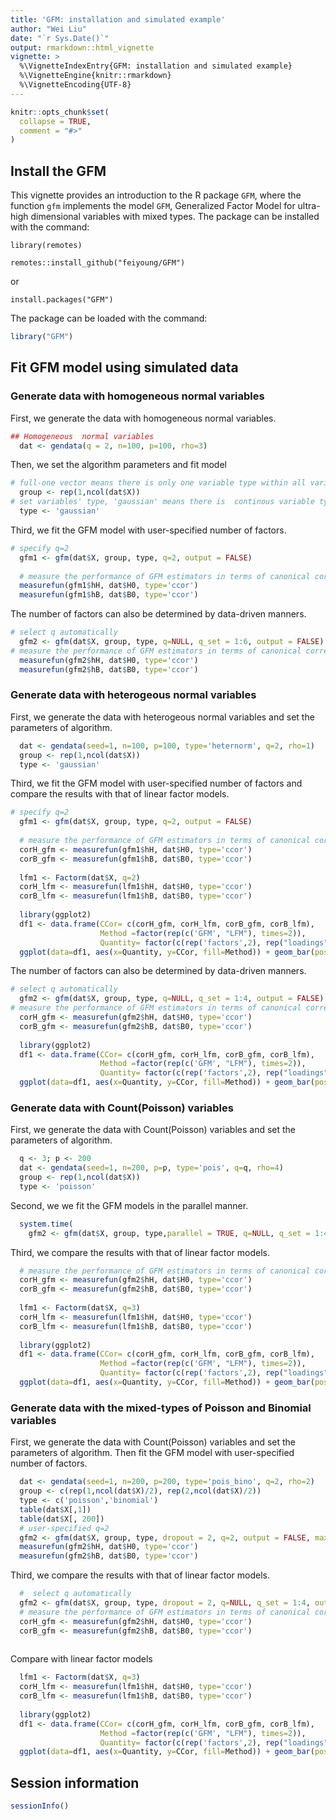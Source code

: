 ---
title: 'GFM: installation and simulated example'
author: "Wei Liu"
date: "`r Sys.Date()`"
output: rmarkdown::html_vignette
vignette: >
  %\VignetteIndexEntry{GFM: installation and simulated example}
  %\VignetteEngine{knitr::rmarkdown}
  %\VignetteEncoding{UTF-8}
---

```{r, include = FALSE}
knitr::opts_chunk$set(
  collapse = TRUE,
  comment = "#>"
)
```




## Install the GFM
This vignette provides an introduction to the R package `GFM`, where the function `gfm` implements the model `GFM`, Generalized Factor Model for ultra-high dimensional variables with mixed types.
The package can be installed with the command:

`library(remotes)`

`remotes::install_github("feiyoung/GFM")`

or

`install.packages("GFM")`

The package can be loaded with the command:
```{r  eval=TRUE}
library("GFM")
```

## Fit GFM model using simulated data
### Generate data with  homogeneous  normal variables
First, we generate the data with  homogeneous  normal variables.
```{r  eval=FALSE}
## Homogeneous  normal variables
  dat <- gendata(q = 2, n=100, p=100, rho=3)
```
Then, we set the algorithm parameters and fit model
```{r eval=FALSE}
# full-one vector means there is only one variable type within all variables.
  group <- rep(1,ncol(dat$X)) 
# set variables' type, 'gaussian' means there is  continous variable type.
  type <- 'gaussian' 
```
Third, we fit the GFM model with user-specified number of factors.
```{r  eval=FALSE}
# specify q=2
  gfm1 <- gfm(dat$X, group, type, q=2, output = FALSE)
  
  # measure the performance of GFM estimators in terms of canonical correlations
  measurefun(gfm1$hH, dat$H0, type='ccor')
  measurefun(gfm1$hB, dat$B0, type='ccor')
```
The number of factors can also be determined by data-driven manners.
```{r  eval=FALSE}
# select q automatically
  gfm2 <- gfm(dat$X, group, type, q=NULL, q_set = 1:6, output = FALSE)
# measure the performance of GFM estimators in terms of canonical correlations
  measurefun(gfm2$hH, dat$H0, type='ccor')
  measurefun(gfm2$hB, dat$B0, type='ccor')
```


### Generate data with  heterogeous normal variables
First, we generate the data with  heterogeous  normal variables and set the parameters of algorithm.
```{r  eval=FALSE}
  dat <- gendata(seed=1, n=100, p=100, type='heternorm', q=2, rho=1)
  group <- rep(1,ncol(dat$X))
  type <- 'gaussian'
```

Third, we fit the GFM model with user-specified number of factors and compare the results with that of linear factor models.
```{r  eval=FALSE}
# specify q=2
  gfm1 <- gfm(dat$X, group, type, q=2, output = FALSE)
  
  # measure the performance of GFM estimators in terms of canonical correlations
  corH_gfm <- measurefun(gfm1$hH, dat$H0, type='ccor')
  corB_gfm <- measurefun(gfm1$hB, dat$B0, type='ccor')
  
  lfm1 <- Factorm(dat$X, q=2)
  corH_lfm <- measurefun(lfm1$hH, dat$H0, type='ccor')
  corB_lfm <- measurefun(lfm1$hB, dat$B0, type='ccor')
  
  library(ggplot2)
  df1 <- data.frame(CCor= c(corH_gfm, corH_lfm, corB_gfm, corB_lfm),
                    Method =factor(rep(c('GFM', "LFM"), times=2)),
                    Quantity= factor(c(rep('factors',2), rep("loadings", 2))))
  ggplot(data=df1, aes(x=Quantity, y=CCor, fill=Method)) + geom_bar(position = "dodge", stat="identity",width = 0.5)
```

The number of factors can also be determined by data-driven manners.
```{r  eval=FALSE}
# select q automatically
  gfm2 <- gfm(dat$X, group, type, q=NULL, q_set = 1:4, output = FALSE)
# measure the performance of GFM estimators in terms of canonical correlations
  corH_gfm <- measurefun(gfm2$hH, dat$H0, type='ccor')
  corB_gfm <- measurefun(gfm2$hB, dat$B0, type='ccor')
  
  library(ggplot2)
  df1 <- data.frame(CCor= c(corH_gfm, corH_lfm, corB_gfm, corB_lfm),
                    Method =factor(rep(c('GFM', "LFM"), times=2)),
                    Quantity= factor(c(rep('factors',2), rep("loadings", 2))))
  ggplot(data=df1, aes(x=Quantity, y=CCor, fill=Method)) + geom_bar(position = "dodge", stat="identity",width = 0.5)
```

### Generate data with  Count(Poisson) variables
First, we generate the data with  Count(Poisson) variables and set the parameters of algorithm.
```{r  eval=FALSE}
  q <- 3; p <- 200
  dat <- gendata(seed=1, n=200, p=p, type='pois', q=q, rho=4)
  group <- rep(1,ncol(dat$X))
  type <- 'poisson'
```

Second, we we fit the GFM models in the parallel manner. 
```{r  eval=FALSE}
  system.time(
    gfm2 <- gfm(dat$X, group, type,parallel = TRUE, q=NULL, q_set = 1:4, output = FALSE, fast_version = TRUE))
```

Third, we compare the results with that of linear factor models.
```{r  eval=FALSE}

  # measure the performance of GFM estimators in terms of canonical correlations
  corH_gfm <- measurefun(gfm2$hH, dat$H0, type='ccor')
  corB_gfm <- measurefun(gfm2$hB, dat$B0, type='ccor')
  
  lfm1 <- Factorm(dat$X, q=3)
  corH_lfm <- measurefun(lfm1$hH, dat$H0, type='ccor')
  corB_lfm <- measurefun(lfm1$hB, dat$B0, type='ccor')
  
  library(ggplot2)
  df1 <- data.frame(CCor= c(corH_gfm, corH_lfm, corB_gfm, corB_lfm),
                    Method =factor(rep(c('GFM', "LFM"), times=2)),
                    Quantity= factor(c(rep('factors',2), rep("loadings", 2))))
  ggplot(data=df1, aes(x=Quantity, y=CCor, fill=Method)) + geom_bar(position = "dodge", stat="identity",width = 0.5)
```


### Generate data with  the mixed-types of Poisson and Binomial variables
First, we generate the data with  Count(Poisson) variables and set the parameters of algorithm. Then fit the GFM model with user-specified number of factors.
```{r  eval=FALSE}
  dat <- gendata(seed=1, n=200, p=200, type='pois_bino', q=2, rho=2)
  group <- c(rep(1,ncol(dat$X)/2), rep(2,ncol(dat$X)/2))
  type <- c('poisson','binomial')
  table(dat$X[,1])
  table(dat$X[, 200])
  # user-specified q=2
  gfm2 <- gfm(dat$X, group, type, dropout = 2, q=2, output = FALSE, maxIter=5)
  measurefun(gfm2$hH, dat$H0, type='ccor')
  measurefun(gfm2$hB, dat$B0, type='ccor')
```


Third, we compare the results with that of linear factor models.
```{r  eval=FALSE}
  #  select q automatically
  gfm2 <- gfm(dat$X, group, type, dropout = 2, q=NULL, q_set = 1:4, output = FALSE)
  # measure the performance of GFM estimators in terms of canonical correlations
  corH_gfm <- measurefun(gfm2$hH, dat$H0, type='ccor')
  corB_gfm <- measurefun(gfm2$hB, dat$B0, type='ccor')
  
```
Compare with linear factor models
```{r  eval=FALSE}
  lfm1 <- Factorm(dat$X, q=3)
  corH_lfm <- measurefun(lfm1$hH, dat$H0, type='ccor')
  corB_lfm <- measurefun(lfm1$hB, dat$B0, type='ccor')
  
  library(ggplot2)
  df1 <- data.frame(CCor= c(corH_gfm, corH_lfm, corB_gfm, corB_lfm),
                    Method =factor(rep(c('GFM', "LFM"), times=2)),
                    Quantity= factor(c(rep('factors',2), rep("loadings", 2))))
  ggplot(data=df1, aes(x=Quantity, y=CCor, fill=Method)) + geom_bar(position = "dodge", stat="identity",width = 0.5)
```
## Session information
```{r}
sessionInfo()
```
